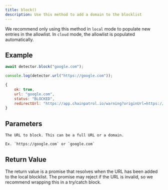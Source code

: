 ```yaml
---
title: block()
description: Use this method to add a domain to the blocklist
---
```


<Warning>

We recommend only using this method in `local` mode to populate new entries
in the allowlist. In `cloud` mode, the allowlist is populated automatically.

</Warning>

## Example

<CodeGroup>

```js Code
await detector.block("google.com");

console.log(detector.url("https://google.com"));
```

```js Output
{
    ok: true,
    url: "google.com",
    status: "BLOCKED",
    redirectUrl: "https://app.chainpatrol.io/warning?originUrl=https://google.com"
}
```

</CodeGroup>

## Parameters

<ParamField body="url" type="string" required>

    The URL to block. This can be a full URL or a domain.

    Ex. `https://google.com` or `google.com`

</ParamField>

## Return Value

The return value is a promise that resolves when the URL has been added to the local blocklist. The promise may
reject if the URL is invalid, so we recommend wrapping this in a try/catch block.
